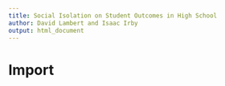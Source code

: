 ---
title: Social Isolation on Student Outcomes in High School
author: David Lambert and Isaac Irby
output: html_document
---

# Import